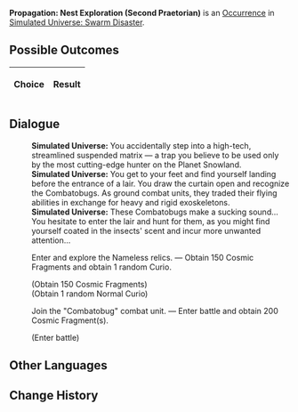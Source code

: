 {{Simulated Universe Event Infobox
|title         = Propagation: Nest Exploration (Second Praetorian)
|image         = Random Event 4.png
|type          =
|domains_su    = 
|domains_ext   = 
|domains_swarm = Swarm
|domains_gng   = 
|requirements  =
|prev          = {{tx}}
|next          = {{tx}}
|indexRewards  =
|characters    = 
}}
'''Propagation: Nest Exploration (Second Praetorian)''' is an [[Simulated Universe/Occurrence|Occurrence]] in [[Simulated Universe: Swarm Disaster]].

==Possible Outcomes==
{| class="article-table"
!Choice
!Result

|}

<!--
==Gameplay Notes==

-->
==Dialogue==
{{Dialogue Start}}
:'''Simulated Universe:''' You accidentally step into a high-tech, streamlined suspended matrix &mdash; a trap you believe to be used only by the most cutting-edge hunter on the Planet Snowland.
:'''Simulated Universe:''' You get to your feet and find yourself landing before the entrance of a lair. You draw the curtain open and recognize the Combatobugs. As ground combat units, they traded their flying abilities in exchange for heavy and rigid exoskeletons.
:'''Simulated Universe:''' These Combatobugs make a sucking sound... You hesitate to enter the lair and hunt for them, as you might find yourself coated in the insects' scent and incur more unwanted attention...
:{{DIcon|Star}} Enter and explore the Nameless relics. &mdash; Obtain 150 Cosmic Fragments and obtain 1 random Curio.
:;(Obtain 150 Cosmic Fragments)
:;(Obtain 1 random Normal Curio)
:{{DIcon|Star}} Join the "Combatobug" combat unit. &mdash; Enter battle and obtain 200 Cosmic Fragment(s).
:;(Enter battle)
::{{Enemy List|Vagrant*2/ATK +%, DEF +%, HP +%, SPD +%, Toughness +%;Automaton Grizzly*1/ATK +%, DEF +%, HP +%, SPD +%, Toughness +%}}
{{Dialogue End}}

==Other Languages==
{{Other Languages
|en   = Propagation: Nest Exploration (Second Praetorian)
|zhs  = 繁育•虫巢探险（二级卫戍）
|zht  = 繁育•蟲巢探險（二級衛戍）
|ja   = {{Rubi|繁殖|はんしょく}}・{{Rubi|虫|むし}}の{{Rubi|巣|す}}{{Rubi|探険|たんけん}}（{{Rubi|二級守備|にきゅうしゅび}}）
|ko   = 번식•곤충집 탐험(2급 경비)
|es   = Propagación: Exploración del nido (segundo pretoriano)
|fr   = Exploration du nid de la Propagation (deuxième prétorien)
|ru   = Распространение: Экспедиция по гнезду (гарнизон ур. 2)
|th   = แพร่พันธุ์: สำรวจรังแมลง (กองกำลังระดับ 2)
|vi   = Sinh Sôi - Khám Phá Ổ Côn Trùng (Cảnh Vệ Cấp 2)
|de   = Die Ausbreitung: Nesterkundung (Garnisonsstufe 2)
|id   = Propagation: Eksplorasi Sarang Serangga (Garnisun Tingkat 2)
|pt   = Propagação: Exploração de Ninho (Segundo Pretoriano)
}}

==Change History==
{{Change History|1.3}}
